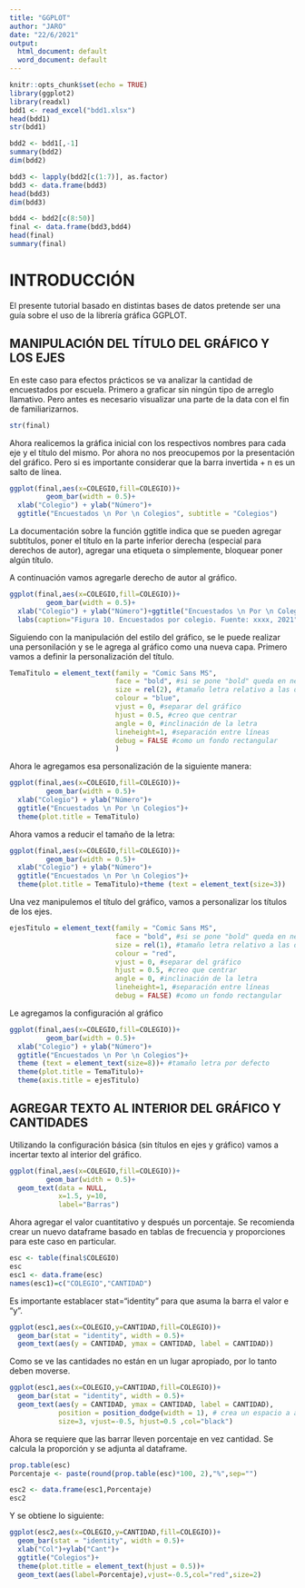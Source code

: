 ```yaml
---
title: "GGPLOT"
author: "JARO"
date: "22/6/2021"
output:
  html_document: default
  word_document: default
---
```


```r
knitr::opts_chunk$set(echo = TRUE)
library(ggplot2)
library(readxl)
bdd1 <- read_excel("bdd1.xlsx")
head(bdd1)
str(bdd1)

bdd2 <- bdd1[,-1]
summary(bdd2)
dim(bdd2)

bdd3 <- lapply(bdd2[c(1:7)], as.factor)
bdd3 <- data.frame(bdd3)
head(bdd3)
dim(bdd3)

bdd4 <- bdd2[c(8:50)]
final <- data.frame(bdd3,bdd4)
head(final)
summary(final)
```

# INTRODUCCIÓN
El presente tutorial basado en distintas bases de datos pretende ser una guía sobre el uso de la librería gráfica GGPLOT. 


## MANIPULACIÓN DEL TÍTULO DEL GRÁFICO Y LOS EJES

En este caso para efectos prácticos se va analizar la cantidad de encuestados por escuela. Primero a graficar sin ningún tipo de arreglo llamativo. Pero antes es necesario visualizar una parte de la data con el fin de familiarizarnos.

```r
str(final)
```

Ahora realicemos la gráfica inicial con los respectivos nombres para cada eje y el título del mismo. Por ahora no nos preocupemos por la presentación del gráfico. Pero si es importante considerar que la barra invertida + n es un salto de línea.

```r
ggplot(final,aes(x=COLEGIO,fill=COLEGIO))+
         geom_bar(width = 0.5)+
  xlab("Colegio") + ylab("Número")+
  ggtitle("Encuestados \n Por \n Colegios", subtitle = "Colegios")
```

La documentación sobre la función ggtitle indica que se pueden agregar subtítulos, poner el título en la parte inferior derecha (especial para derechos de autor), agregar una etiqueta o simplemente, bloquear poner algún título.

A continuación vamos agregarle derecho de autor al gráfico.

```r
ggplot(final,aes(x=COLEGIO,fill=COLEGIO))+
         geom_bar(width = 0.5)+
  xlab("Colegio") + ylab("Número")+ggtitle("Encuestados \n Por \n Colegios", subtitle = "Colegios")+
  labs(caption="Figura 10. Encuestados por colegio. Fuente: xxxx, 2021")
```

Siguiendo con la manipulación del estilo del gráfico, se le puede realizar una personilación y se le agrega al gráfico como una nueva capa. Primero vamos a definir la personalización del título.

```r
TemaTitulo = element_text(family = "Comic Sans MS",
                          face = "bold", #si se pone "bold" queda en negrilla
                          size = rel(2), #tamaño letra relativo a las demás
                          colour = "blue",
                          vjust = 0, #separar del gráfico
                          hjust = 0.5, #creo que centrar
                          angle = 0, #inclinación de la letra
                          lineheight=1, #separación entre líneas
                          debug = FALSE #como un fondo rectangular
                          )
```

Ahora le agregamos esa personalización de la siguiente manera:

```r
ggplot(final,aes(x=COLEGIO,fill=COLEGIO))+
         geom_bar(width = 0.5)+
  xlab("Colegio") + ylab("Número")+
  ggtitle("Encuestados \n Por \n Colegios")+
  theme(plot.title = TemaTitulo)
```

Ahora vamos a reducir el tamaño de la letra:

```r
ggplot(final,aes(x=COLEGIO,fill=COLEGIO))+
         geom_bar(width = 0.5)+
  xlab("Colegio") + ylab("Número")+
  ggtitle("Encuestados \n Por \n Colegios")+
  theme(plot.title = TemaTitulo)+theme (text = element_text(size=3))
```

Una vez manipulemos el título del gráfico, vamos a personalizar los títulos de los ejes.


```r
ejesTitulo = element_text(family = "Comic Sans MS",
                          face = "bold", #si se pone "bold" queda en negrilla
                          size = rel(1), #tamaño letra relativo a las demás
                          colour = "red",
                          vjust = 0, #separar del gráfico
                          hjust = 0.5, #creo que centrar
                          angle = 0, #inclinación de la letra
                          lineheight=1, #separación entre líneas
                          debug = FALSE) #como un fondo rectangular
```

Le agregamos la configuración al gráfico

```r
ggplot(final,aes(x=COLEGIO,fill=COLEGIO))+
         geom_bar(width = 0.5)+
  xlab("Colegio") + ylab("Número")+
  ggtitle("Encuestados \n Por \n Colegios")+
  theme (text = element_text(size=8))+ #tamaño letra por defecto
  theme(plot.title = TemaTitulo)+
  theme(axis.title = ejesTitulo)
```


## AGREGAR TEXTO AL INTERIOR DEL GRÁFICO Y CANTIDADES

Utilizando la configuración básica (sin títulos en ejes y gráfico) vamos a incertar texto al interior del gráfico.

```r
ggplot(final,aes(x=COLEGIO,fill=COLEGIO))+
         geom_bar(width = 0.5)+
  geom_text(data = NULL,
            x=1.5, y=10,
            label="Barras")
```
Ahora agregar el valor cuantitativo y después un porcentaje. Se recomienda crear un nuevo dataframe basado en tablas de frecuencia y proporciones para este caso en particular.

```r
esc <- table(final$COLEGIO)
esc
esc1 <- data.frame(esc)
names(esc1)=c("COLEGIO","CANTIDAD")
```

Es importante establacer stat="identity" para que asuma la barra el valor e "y".

```r
ggplot(esc1,aes(x=COLEGIO,y=CANTIDAD,fill=COLEGIO))+
  geom_bar(stat = "identity", width = 0.5)+
  geom_text(aes(y = CANTIDAD, ymax = CANTIDAD, label = CANTIDAD))
```

Como se ve las cantidades no están en un lugar apropiado, por lo tanto deben moverse.

```r
ggplot(esc1,aes(x=COLEGIO,y=CANTIDAD,fill=COLEGIO))+
  geom_bar(stat = "identity", width = 0.5)+
  geom_text(aes(y = CANTIDAD, ymax = CANTIDAD, label = CANTIDAD),
            position = position_dodge(width = 1), # crea un espacio a ambos lados del gráfico
            size=3, vjust=-0.5, hjust=0.5 ,col="black")
```

Ahora se requiere que las barrar lleven porcentaje en vez cantidad. Se calcula la proporción y se adjunta al dataframe.

```r
prop.table(esc)
Porcentaje <- paste(round(prop.table(esc)*100, 2),"%",sep="")

esc2 <- data.frame(esc1,Porcentaje)
esc2
```

Y se obtiene lo siguiente:

```r
ggplot(esc2,aes(x=COLEGIO,y=CANTIDAD,fill=COLEGIO))+
  geom_bar(stat = "identity", width = 0.5)+
  xlab("Col")+ylab("Cant")+
  ggtitle("Colegios")+
  theme(plot.title = element_text(hjust = 0.5))+
  geom_text(aes(label=Porcentaje),vjust=-0.5,col="red",size=2)
```















